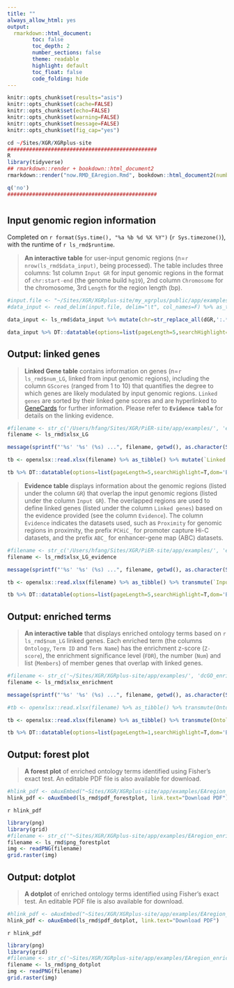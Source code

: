 ```yaml
---
title: ""
always_allow_html: yes
output:
  rmarkdown::html_document:
        toc: false
        toc_depth: 2
        number_sections: false
        theme: readable
        highlight: default
        toc_float: false
        code_folding: hide
---
```


```r
knitr::opts_chunk$set(results="asis")
knitr::opts_chunk$set(cache=FALSE)
knitr::opts_chunk$set(echo=FALSE)
knitr::opts_chunk$set(warning=FALSE)
knitr::opts_chunk$set(message=FALSE)
knitr::opts_chunk$set(fig_cap="yes")
```

```r
cd ~/Sites/XGR/XGRplus-site
################################################
R
library(tidyverse)
## rmarkdown::render + bookdown::html_document2
rmarkdown::render("now.RMD_EAregion.Rmd", bookdown::html_document2(number_sections=F,theme=c("readable","united")[2], hightlight="default"), output_dir="/Users/hfang/Sites/XGR/XGRplus-site/app/examples")

q('no')
################################################
```


# {.tabset .tabset-fade}


## **Input genomic region information**
Completed on `r format(Sys.time(), "%a %b %d %X %Y")` (`r Sys.timezone()`), with the runtime of `r ls_rmd$runtime`.

> **An interactive table** for user-input genomic regions (n=`r nrow(ls_rmd$data_input)`, being processed). The table includes three columns: 1st column `Input GR` for input genomic regions in the format of `chr:start-end` (the genome build `hg19`), 2nd column `Chromosome` for the chromosome, 3rd `Length` for the region length (bp).

```r
#input.file <- "~/Sites/XGR/XGRplus-site/my_xgrplus/public/app/examples/eg_Gene.txt"
#data_input <- read_delim(input.file, delim="\t", col_names=F) %>% as_tibble() %>% set_names("Genes")

data_input <- ls_rmd$data_input %>% mutate(chr=str_replace_all(dGR,':.*',''), start=str_replace_all(dGR,'.*:|-.*',''), end=str_replace_all(dGR,'.*-','')) %>% transmute(`Input GR`=dGR, Chromosome=chr, Length=as.numeric(end)-as.numeric(start) + 1)

data_input %>% DT::datatable(options=list(pageLength=5,searchHighlight=T,dom='Bfrtip',buttons=c('csv','copy'), dom='t',scrollX=T), style='default', caption="", rownames=FALSE, escape=F, extensions=c('Buttons'))
```


## **Output: linked genes**

> **Linked Gene table** contains information on genes (n=`r ls_rmd$num_LG`, linked from input genomic regions), including the column `GScores` (ranged from 1 to 10) that quantifies the degree to which genes are likely modulated by input genomic regions. `Linked genes` are sorted by their linked gene scores and  are hyperlinked to [GeneCards](https://www.genecards.org) for further information. Please refer to **`Evidence table`** for details on the linking evidence.

```r
#filename <- str_c('/Users/hfang/Sites/XGR/PiER-site/app/examples/', 'eV2CG.xlsx')
filename <- ls_rmd$xlsx_LG

message(sprintf("'%s' '%s' (%s) ...", filename, getwd(), as.character(Sys.time())), appendLF=TRUE)

tb <- openxlsx::read.xlsx(filename) %>% as_tibble() %>% mutate(`Linked genes`=sprintf("<a href='https://www.genecards.org/cgi-bin/carddisp.pl?gene=%s' target='%s''>%s</a>", Gene, Gene, Gene)) %>% transmute(`Linked genes`, GScores=signif(GScore,digits=4), Description)

tb %>% DT::datatable(options=list(pageLength=5,searchHighlight=T,dom='Bfrtip',buttons=c('csv','copy'), dom='t',scrollX=T), style='default', caption="", rownames=FALSE, escape=F, extensions=c('Buttons'))
```

> **Evidence table** displays information about the genomic regions (listed under the column `GR`) that overlap the input genomic regions (listed under the column `Input GR`). The overlapped regions are used to define linked genes (listed under the column `Linked genes`) based on the evidence provided (see the column `Evidence`). The column `Evidence` indicates the datasets used, such as  `Proximity` for genomic regions in proximity, the prefix `PCHiC_` for promoter capture Hi-C datasets, and the prefix `ABC_` for enhancer-gene map (ABC) datasets.

```r
#filename <- str_c('/Users/hfang/Sites/XGR/PiER-site/app/examples/', 'eV2CG_evidence.xlsx')
filename <- ls_rmd$xlsx_LG_evidence

message(sprintf("'%s' '%s' (%s) ...", filename, getwd(), as.character(Sys.time())), appendLF=TRUE)

tb <- openxlsx::read.xlsx(filename) %>% as_tibble() %>% transmute(`Input GR`=dGR, GR, `Linked genes`=Gene, Evidence)

tb %>% DT::datatable(options=list(pageLength=5,searchHighlight=T,dom='Bfrtip',buttons=c('csv','copy'), dom='t',scrollX=T), style='default', caption="", rownames=FALSE, escape=F, extensions=c('Buttons'))
```


## **Output: enriched terms**

> **An interactive table** that displays enriched ontology terms based on `r ls_rmd$num_LG` linked genes. Each enriched term (the columns `Ontology`, `Term ID` and `Term Name`) has the enrichment z-score (`Z-score`), the enrichment significance level (`FDR`), the number (`Num`) and list (`Members`) of member genes that overlap with linked genes.

```r
#filename <- str_c('~/Sites/XGR/XGRplus-site/app/examples/', 'dcGO_enrichment.xlsx')
filename <- ls_rmd$xlsx_enrichment

message(sprintf("'%s' '%s' (%s) ...", filename, getwd(), as.character(Sys.time())), appendLF=TRUE)

#tb <- openxlsx::read.xlsx(filename) %>% as_tibble() %>% transmute(Ontology=namespace, `Term ID`=str_c("<a href='http://127.0.0.1:3010/dcGO/", namespace, "/", name, "' target='_blank'>&nbsp;", name, "</a>"), `Term Name`=id, `Z-score`=zscore, FDR=signif(adjp,digits=4), Num=nO, Members=overlap) %>% arrange(FDR)

tb <- openxlsx::read.xlsx(filename) %>% as_tibble() %>% transmute(Ontology=namespace, `Term ID`=id, `Term Name`=name, `Z-score`=zscore, FDR=signif(adjp,digits=4), Num=nO, Members=overlap) %>% arrange(FDR)

tb %>% DT::datatable(options=list(pageLength=1,searchHighlight=T,dom='Bfrtip',buttons=c('csv','copy'), dom='t',scrollX=T), style='default', caption="", rownames=FALSE, escape=F, extensions=c('Buttons'))
```


## **Output: forest plot**

> **A forest plot** of enriched ontology terms identified using Fisher's exact test. An editable PDF file is also available for download.

```r
#hlink_pdf <- oAuxEmbed("~Sites/XGR/XGRplus-site/app/examples/EAregion_enrichment_forestplot.pdf", link.text="Download PDF")
hlink_pdf <- oAuxEmbed(ls_rmd$pdf_forestplot, link.text="Download PDF")
```
<div class="text-right">`r hlink_pdf`</div>


```r
library(png)
library(grid)
#filename <- str_c('"~Sites/XGR/XGRplus-site/app/examples/EAregion_enrichment_forestplot.png')
filename <- ls_rmd$png_forestplot
img <- readPNG(filename)
grid.raster(img)
```


## **Output: dotplot**

> **A dotplot** of enriched ontology terms identified using Fisher's exact test. An editable PDF file is also available for download.

```r
#hlink_pdf <- oAuxEmbed("~Sites/XGR/XGRplus-site/app/examples/EAregion_enrichment_dotplot.pdf", link.text="Download PDF")
hlink_pdf <- oAuxEmbed(ls_rmd$pdf_dotplot, link.text="Download PDF")
```
<div class="text-right">`r hlink_pdf`</div>


```r
library(png)
library(grid)
#filename <- str_c('~Sites/XGR/XGRplus-site/app/examples/EAregion_enrichment_dotplot.png')
filename <- ls_rmd$png_dotplot
img <- readPNG(filename)
grid.raster(img)
```
